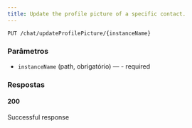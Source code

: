 ```yaml
---
title: Update the profile picture of a specific contact.
---
```


```http
PUT /chat/updateProfilePicture/{instanceName}
```



### Parâmetros

- `instanceName` (path, obrigatório) — - required

### Respostas
#### 200
Successful response

